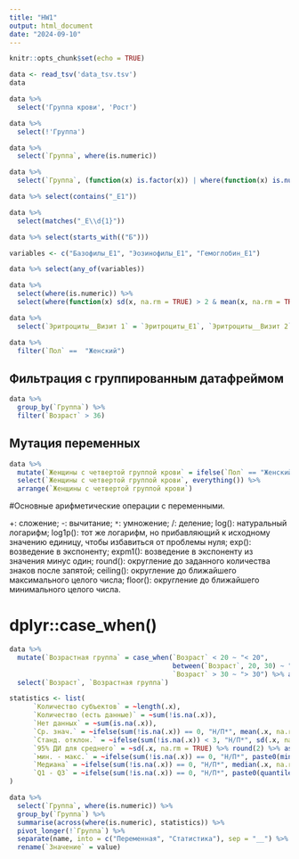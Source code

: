 ```yaml
---
title: "HW1"
output: html_document
date: "2024-09-10"
---
```


```r
knitr::opts_chunk$set(echo = TRUE)
```

```r
data <- read_tsv('data_tsv.tsv')
data
```
```r
data %>% 
  select('Группа крови', 'Рост')
```
```r
data %>% 
  select(!'Группа')
```
```r
data %>% 
  select(`Группа`, where(is.numeric))
```
```r
data %>% 
  select(`Группа`, (function(x) is.factor(x)) | where(function(x) is.numeric(x)))
```
```r
data %>% select(contains("_E1"))
```
```r
data %>% 
  select(matches("_E\\d{1}"))
```
```r
data %>% select(starts_with(("Б")))
```
```r
variables <- c("Базофилы_E1", "Эозинофилы_E1", "Гемоглобин_E1")

data %>% select(any_of(variables))
```
```r
data %>% 
  select(where(is.numeric)) %>% 
  select(where(function(x) sd(x, na.rm = TRUE) > 2 & mean(x, na.rm = TRUE) < 10))
```
```r
data %>% 
  select(`Эритроциты__Визит 1` = `Эритроциты_E1`, `Эритроциты__Визит 2` = `Эритроциты_E2`)
```


```r
data %>% 
  filter(`Пол` ==  "Женский")
```
## Фильтрация с группированным датафреймом
```r
data %>% 
  group_by(`Группа`) %>% 
  filter(`Возраст` > 36)
```
## Мутация переменных

```r
data %>% 
  mutate(`Женщины с четвертой группой крови` = ifelse(`Пол` == "Женский" & `Группа крови` == "AB (IV)", "Да", "Нет")) %>% 
  select(`Женщины с четвертой группой крови`, everything()) %>% 
  arrange(`Женщины с четвертой группой крови`)
```
#Основные арифметические операции с переменными.

+: сложение;
-: вычитание;
`*`: умножение;
/: деление;
log(): натуральный логарифм;
log1p(): тот же логарифм, но прибавляющий к исходному значению единицу, чтобы избавиться от проблемы нуля;
exp(): возведение в экспоненту;
expm1(): возведение в экспоненту из значения минус один;
round(): округление до заданного количества знаков после запятой;
ceiling(): округление до ближайшего максимального целого числа;
floor(): округление до ближайшего минимального целого числа.

# dplyr::case_when()

```r
data %>% 
  mutate(`Возрастная группа` = case_when(`Возраст` < 20 ~ "< 20", 
                                         between(`Возраст`, 20, 30) ~ "20 - 30",
                                         `Возраст` > 30 ~ "> 30") %>% as.factor()) %>% 
  select(`Возраст`, `Возрастная группа`)
```

```r
statistics <- list(
      `Количество субъектов` = ~length(.x),
      `Количество (есть данные)` = ~sum(!is.na(.x)),
      `Нет данных` = ~sum(is.na(.x)),
      `Ср. знач.` = ~ifelse(sum(!is.na(.x)) == 0, "Н/П*", mean(.x, na.rm = TRUE) %>% round(2) %>% as.character()),
      `Станд. отклон.` = ~ifelse(sum(!is.na(.x)) < 3, "Н/П*", sd(.x, na.rm = TRUE) %>% round(2) %>% as.character()),
      `95% ДИ для среднего` = ~sd(.x, na.rm = TRUE) %>% round(2) %>% as.character(),
      `мин. - макс.` = ~ifelse(sum(!is.na(.x)) == 0, "Н/П*", paste0(min(.x, na.rm = TRUE) %>% round(2), " - ", max(.x, na.rm = TRUE) %>% round(2))),
      `Медиана` = ~ifelse(sum(!is.na(.x)) == 0, "Н/П*", median(.x, na.rm = TRUE) %>% round(2) %>% as.character()),
      `Q1 - Q3` = ~ifelse(sum(!is.na(.x)) == 0, "Н/П*", paste0(quantile(.x, 0.25, na.rm = TRUE) %>% round(2), " - ", quantile(.x, 0.75, na.rm = TRUE) %>% round(2)))
)

data %>% 
  select(`Группа`, where(is.numeric)) %>% 
  group_by(`Группа`) %>% 
  summarise(across(where(is.numeric), statistics)) %>% 
  pivot_longer(!`Группа`) %>% 
  separate(name, into = c("Переменная", "Статистика"), sep = "__") %>%
  rename(`Значение` = value)
```

